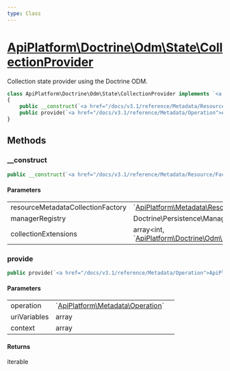 ```yaml
---
type: Class
---
```


# [ApiPlatform\Doctrine\Odm\State\CollectionProvider](/docs/v3.1/reference/Doctrine/Odm/State/CollectionProvider)

Collection state provider using the Doctrine ODM.

```php
class ApiPlatform\Doctrine\Odm\State\CollectionProvider implements `<a href="/docs/v3.1/reference/State/ProviderInterface">ApiPlatform\State\ProviderInterface</a>`
{
    public __construct(`<a href="/docs/v3.1/reference/Metadata/Resource/Factory/ResourceMetadataCollectionFactoryInterface">ApiPlatform\Metadata\Resource\Factory\ResourceMetadataCollectionFactoryInterface</a>` $resourceMetadataCollectionFactory, Doctrine\Persistence\ManagerRegistry $managerRegistry, array<int, `<a href="/docs/v3.1/reference/Doctrine/Odm/Extension/AggregationCollectionExtensionInterface">ApiPlatform\Doctrine\Odm\Extension\AggregationCollectionExtensionInterface</a>`> $collectionExtensions)
    public provide(`<a href="/docs/v3.1/reference/Metadata/Operation">ApiPlatform\Metadata\Operation</a>` $operation, array $uriVariables, array $context): iterable
}
```
## Methods

### __construct



```php
public __construct(`<a href="/docs/v3.1/reference/Metadata/Resource/Factory/ResourceMetadataCollectionFactoryInterface">ApiPlatform\Metadata\Resource\Factory\ResourceMetadataCollectionFactoryInterface</a>` $resourceMetadataCollectionFactory, Doctrine\Persistence\ManagerRegistry $managerRegistry, array<int, `<a href="/docs/v3.1/reference/Doctrine/Odm/Extension/AggregationCollectionExtensionInterface">ApiPlatform\Doctrine\Odm\Extension\AggregationCollectionExtensionInterface</a>`> $collectionExtensions)
```

#### Parameters

<table><tbody>
<tr><td>resourceMetadataCollectionFactory</td><td>`<a href="/docs/v3.1/reference/Metadata/Resource/Factory/ResourceMetadataCollectionFactoryInterface">ApiPlatform\Metadata\Resource\Factory\ResourceMetadataCollectionFactoryInterface</a>`</td><td></td></tr><tr><td>managerRegistry</td><td>Doctrine\Persistence\ManagerRegistry</td><td></td></tr><tr><td>collectionExtensions</td><td>array&lt;int, `<a href="/docs/v3.1/reference/Doctrine/Odm/Extension/AggregationCollectionExtensionInterface">ApiPlatform\Doctrine\Odm\Extension\AggregationCollectionExtensionInterface</a>`&gt;</td><td></td></tr>
</tbody>
</table>

### provide



```php
public provide(`<a href="/docs/v3.1/reference/Metadata/Operation">ApiPlatform\Metadata\Operation</a>` $operation, array $uriVariables, array $context): iterable
```

#### Parameters

<table><tbody>
<tr><td>operation</td><td>`<a href="/docs/v3.1/reference/Metadata/Operation">ApiPlatform\Metadata\Operation</a>`</td><td></td></tr><tr><td>uriVariables</td><td>array</td><td></td></tr><tr><td>context</td><td>array</td><td></td></tr>
</tbody>
</table>

#### Returns

iterable

